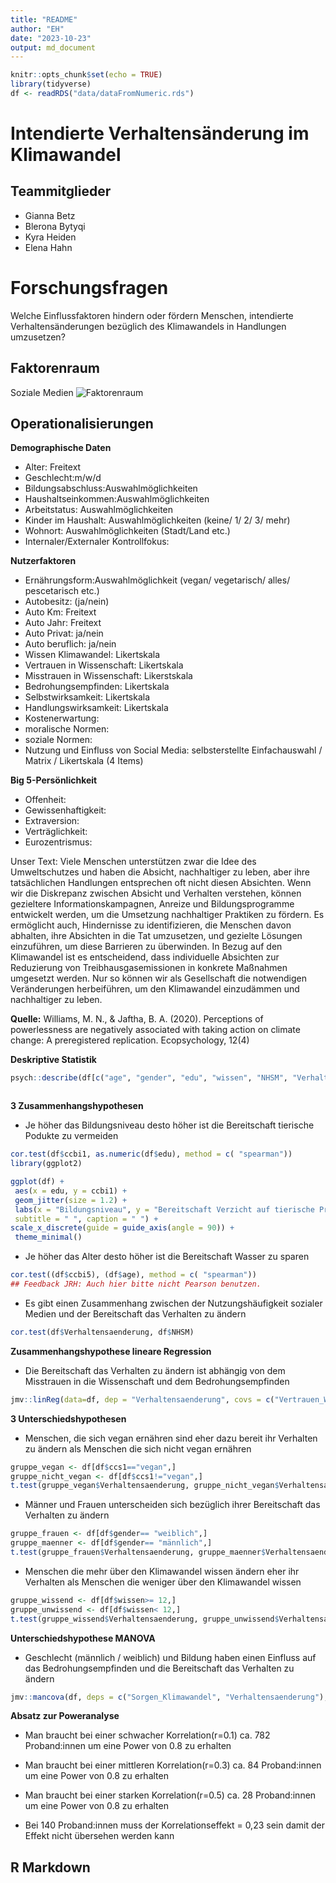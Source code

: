 ```yaml
---
title: "README"
author: "EH"
date: "2023-10-23"
output: md_document
---
```


```r
knitr::opts_chunk$set(echo = TRUE)
library(tidyverse)
df <- readRDS("data/dataFromNumeric.rds")
```
# Intendierte Verhaltensänderung im Klimawandel

## Teammitglieder
* Gianna Betz
* Blerona Bytyqi
* Kyra Heiden
* Elena Hahn

# Forschungsfragen
Welche Einflussfaktoren hindern oder fördern Menschen, intendierte Verhaltensänderungen bezüglich des Klimawandels in Handlungen umzusetzen?

## Faktorenraum
Soziale Medien
![Faktorenraum](README_files/figure-markdown_strict/Faktorenraum.png)

## Operationalisierungen

**Demographische Daten**

* Alter: Freitext
* Geschlecht:m/w/d
* Bildungsabschluss:Auswahlmöglichkeiten
* Haushaltseinkommen:Auswahlmöglichkeiten
* Arbeitstatus: Auswahlmöglichkeiten 
* Kinder im Haushalt: Auswahlmöglichkeiten (keine/ 1/ 2/ 3/ mehr)
* Wohnort: Auswahlmöglichkeiten (Stadt/Land etc.)
* Internaler/Externaler Kontrollfokus:

**Nutzerfaktoren**

* Ernährungsform:Auswahlmöglichkeit (vegan/ vegetarisch/ alles/ pescetarisch etc.)
* Autobesitz: (ja/nein)
* Auto Km: Freitext
* Auto Jahr: Freitext
* Auto Privat: ja/nein
* Auto beruflich: ja/nein
* Wissen Klimawandel: Likertskala
* Vertrauen in Wissenschaft: Likertskala
* Misstrauen in Wissenschaft: Likerstskala
* Bedrohungsempfinden: Likertskala
* Selbstwirksamkeit: Likertskala
* Handlungswirksamkeit: Likertskala
* Kostenerwartung: 
* moralische Normen:
* soziale Normen:
* Nutzung und Einfluss von Social Media: selbsterstellte Einfachauswahl / Matrix / Likertskala (4 Items)

 

**Big 5-Persönlichkeit**

* Offenheit:
* Gewissenhaftigkeit:
* Extraversion:
* Verträglichkeit:
* Eurozentrismus:

Unser Text:
Viele Menschen unterstützen zwar die Idee des Umweltschutzes und haben die Absicht, nachhaltiger zu leben, aber ihre tatsächlichen Handlungen entsprechen oft nicht diesen Absichten. Wenn wir die Diskrepanz zwischen Absicht und Verhalten verstehen, können gezieltere Informationskampagnen, Anreize und Bildungsprogramme entwickelt werden, um die Umsetzung nachhaltiger Praktiken zu fördern. Es ermöglicht auch, Hindernisse zu identifizieren, die Menschen davon abhalten, ihre Absichten in die Tat umzusetzen, und gezielte Lösungen einzuführen, um diese Barrieren zu überwinden. In Bezug auf den Klimawandel ist es entscheidend, dass individuelle Absichten zur Reduzierung von Treibhausgasemissionen in konkrete Maßnahmen umgesetzt werden. Nur so können wir als Gesellschaft die notwendigen Veränderungen herbeiführen, um den Klimawandel einzudämmen und nachhaltiger zu leben.

**Quelle:** Williams, M. N., & Jaftha, B. A. (2020). Perceptions of powerlessness are negatively associated with taking action on climate change: A preregistered replication. Ecopsychology, 12(4)

**Deskriptive Statistik**
```r
psych::describe(df[c("age", "gender", "edu", "wissen", "NHSM", "Verhaltensaenderung", "Vertrauen_Wissenschaft", "Sorgen_Klimawandel", "Klimaschutz")])
```
```r

```


**3 Zusammenhangshypothesen**

* Je höher das Bildungsniveau desto höher ist die Bereitschaft tierische Podukte zu vermeiden
```r
cor.test(df$ccbi1, as.numeric(df$edu), method = c( "spearman")) 
library(ggplot2)

ggplot(df) +
 aes(x = edu, y = ccbi1) +
 geom_jitter(size = 1.2) +
 labs(x = "Bildungsniveau", y = "Bereitschaft Verzicht auf tierische Produkte", title = "Bereitschaft auf tierische Produkte zu verzichten in Abhängigkeit vom Bildungsniveau", 
 subtitle = " ", caption = " ") + 
scale_x_discrete(guide = guide_axis(angle = 90)) +
 theme_minimal()

```


* Je höher das Alter desto höher ist die Bereitschaft Wasser zu sparen
```r
cor.test((df$ccbi5), (df$age), method = c( "spearman")) 
## Feedback JRH: Auch hier bitte nicht Pearson benutzen.
```


* Es gibt einen Zusammenhang zwischen der Nutzungshäufigkeit sozialer Medien und der Bereitschaft das Verhalten zu ändern
```r

cor.test(df$Verhaltensaenderung, df$NHSM)
```




**Zusammenhangshypothese lineare Regression**

* Die Bereitschaft das Verhalten zu ändern ist abhängig von dem Misstrauen in die Wissenschaft und dem Bedrohungsempfinden
```r
jmv::linReg(data=df, dep = "Verhaltensaenderung", covs = c("Vertrauen_Wissenschaft", "Sorgen_Klimawandel"), blocks = c("Vertrauen_Wissenschaft", "Sorgen_Klimawandel"))
```



**3 Unterschiedshypothesen**

* Menschen, die sich vegan ernähren sind eher dazu bereit ihr Verhalten zu ändern als Menschen die sich nicht vegan ernähren

```r

gruppe_vegan <- df[df$ccs1=="vegan",]
gruppe_nicht_vegan <- df[df$ccs1!="vegan",]
t.test(gruppe_vegan$Verhaltensaenderung, gruppe_nicht_vegan$Verhaltensaenderung)
```

* Männer und Frauen unterscheiden sich bezüglich ihrer Bereitschaft das Verhalten zu ändern
```r

gruppe_frauen <- df[df$gender== "weiblich",]
gruppe_maenner <- df[df$gender== "männlich",]
t.test(gruppe_frauen$Verhaltensaenderung, gruppe_maenner$Verhaltensaenderung)
```

* Menschen die mehr über den Klimawandel wissen ändern eher ihr Verhalten als Menschen die weniger über den Klimawandel wissen 

```r
gruppe_wissend <- df[df$wissen>= 12,]
gruppe_unwissend <- df[df$wissen< 12,]
t.test(gruppe_wissend$Verhaltensaenderung, gruppe_unwissend$Verhaltensaenderung)
```



**Unterschiedshypothese MANOVA**

* Geschlecht (männlich / weiblich) und Bildung  haben einen Einfluss auf das Bedrohungsempfinden und die Bereitschaft das Verhalten zu ändern  
```r
jmv::mancova(df, deps = c("Sorgen_Klimawandel", "Verhaltensaenderung"), factors = c("gender", "edu"))
```


**Absatz zur Poweranalyse**

* Man braucht bei einer schwacher Korrelation(r=0.1) ca. 782 Proband:innen um eine Power von 0.8 zu erhalten

* Man braucht bei einer mittleren Korrelation(r=0.3) ca. 84 Proband:innen um eine Power von 0.8 zu erhalten

* Man braucht bei einer starken Korrelation(r=0.5) ca. 28 Proband:innen um eine Power von 0.8 zu erhalten

* Bei 140 Proband:innen muss der Korrelationseffekt = 0,23 sein damit der Effekt nicht übersehen werden kann

## R Markdown


